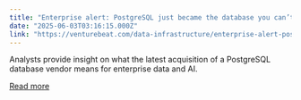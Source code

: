 ```yaml
---
title: "Enterprise alert: PostgreSQL just became the database you can’t ignore for AI applications"
date: "2025-06-03T03:16:15.000Z"
link: "https://venturebeat.com/data-infrastructure/enterprise-alert-postgresql-just-became-the-database-you-cant-ignore-for-ai-applications/"
---
```


Analysts provide insight on what the latest acquisition of a PostgreSQL database vendor means for enterprise data and AI.

[Read more](https://venturebeat.com/data-infrastructure/enterprise-alert-postgresql-just-became-the-database-you-cant-ignore-for-ai-applications/)
